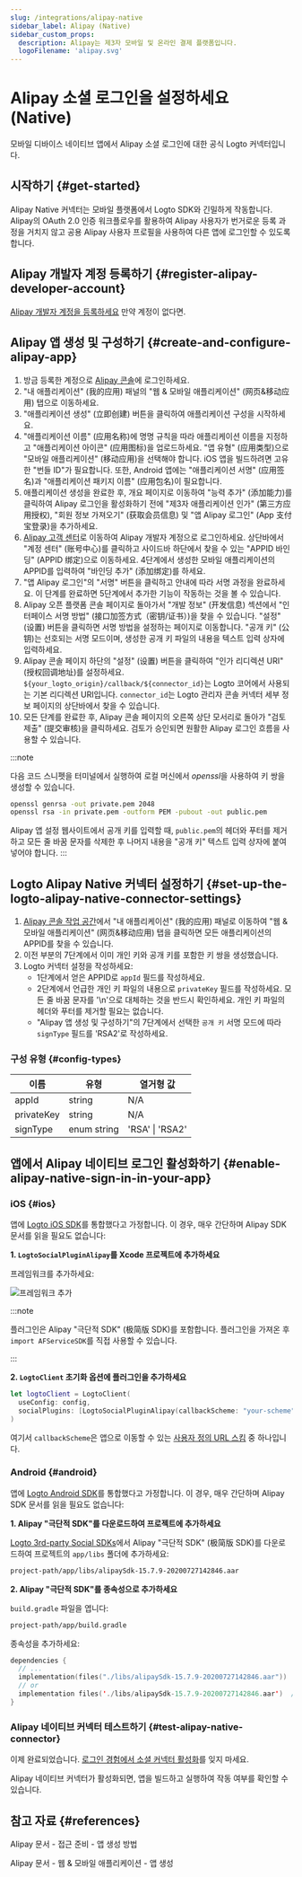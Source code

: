 ```yaml
---
slug: /integrations/alipay-native
sidebar_label: Alipay (Native)
sidebar_custom_props:
  description: Alipay는 제3자 모바일 및 온라인 결제 플랫폼입니다.
  logoFilename: 'alipay.svg'
---
```




# Alipay 소셜 로그인을 설정하세요 (Native)

모바일 디바이스 네이티브 앱에서 Alipay 소셜 로그인에 대한 공식 Logto 커넥터입니다.

<GuideTip />

## 시작하기 \{#get-started}

Alipay Native 커넥터는 모바일 플랫폼에서 Logto SDK와 긴밀하게 작동합니다. Alipay의 OAuth 2.0 인증 워크플로우를 활용하여 Alipay 사용자가 번거로운 등록 과정을 거치지 않고 공용 Alipay 사용자 프로필을 사용하여 다른 앱에 로그인할 수 있도록 합니다.

## Alipay 개발자 계정 등록하기 \{#register-alipay-developer-account}

[Alipay 개발자 계정을 등록하세요](https://certifyweb.alipay.com/certify/reg/guide#/) 만약 계정이 없다면.

## Alipay 앱 생성 및 구성하기 \{#create-and-configure-alipay-app}

1. 방금 등록한 계정으로 [Alipay 콘솔](https://open.alipay.com/)에 로그인하세요.
2. "내 애플리케이션" (我的应用) 패널의 "웹 & 모바일 애플리케이션" (网页&移动应用) 탭으로 이동하세요.
3. "애플리케이션 생성" (立即创建) 버튼을 클릭하여 애플리케이션 구성을 시작하세요.
4. "애플리케이션 이름" (应用名称)에 명명 규칙을 따라 애플리케이션 이름을 지정하고 "애플리케이션 아이콘" (应用图标)을 업로드하세요. "앱 유형" (应用类型)으로 "모바일 애플리케이션" (移动应用)을 선택해야 합니다. iOS 앱을 빌드하려면 고유한 "번들 ID"가 필요합니다. 또한, Android 앱에는 "애플리케이션 서명" (应用签名)과 "애플리케이션 패키지 이름" (应用包名)이 필요합니다.
5. 애플리케이션 생성을 완료한 후, 개요 페이지로 이동하여 "능력 추가" (添加能力)를 클릭하여 Alipay 로그인을 활성화하기 전에 "제3자 애플리케이션 인가" (第三方应用授权), "회원 정보 가져오기" (获取会员信息) 및 "앱 Alipay 로그인" (App 支付宝登录)을 추가하세요.
6. [Alipay 고객 센터](https://b.alipay.com/index2.htm)로 이동하여 Alipay 개발자 계정으로 로그인하세요. 상단바에서 "계정 센터" (账号中心)를 클릭하고 사이드바 하단에서 찾을 수 있는 "APPID 바인딩" (APPID 绑定)으로 이동하세요. 4단계에서 생성한 모바일 애플리케이션의 APPID를 입력하여 "바인딩 추가" (添加绑定)를 하세요.
7. "앱 Alipay 로그인"의 "서명" 버튼을 클릭하고 안내에 따라 서명 과정을 완료하세요. 이 단계를 완료하면 5단계에서 추가한 기능이 작동하는 것을 볼 수 있습니다.
8. Alipay 오픈 플랫폼 콘솔 페이지로 돌아가서 "개발 정보" (开发信息) 섹션에서 "인터페이스 서명 방법" (接口加签方式（密钥/证书）)을 찾을 수 있습니다. "설정" (设置) 버튼을 클릭하면 서명 방법을 설정하는 페이지로 이동합니다. "공개 키" (公钥)는 선호되는 서명 모드이며, 생성한 공개 키 파일의 내용을 텍스트 입력 상자에 입력하세요.
9. Alipay 콘솔 페이지 하단의 "설정" (设置) 버튼을 클릭하여 "인가 리디렉션 URI" (授权回调地址)를 설정하세요. `${your_logto_origin}/callback/${connector_id}`는 Logto 코어에서 사용되는 기본 리디렉션 URI입니다. `connector_id`는 Logto 관리자 콘솔 커넥터 세부 정보 페이지의 상단바에서 찾을 수 있습니다.
10. 모든 단계를 완료한 후, Alipay 콘솔 페이지의 오른쪽 상단 모서리로 돌아가 "검토 제출" (提交审核)을 클릭하세요. 검토가 승인되면 원활한 Alipay 로그인 흐름을 사용할 수 있습니다.

:::note

다음 코드 스니펫을 터미널에서 실행하여 로컬 머신에서 *openssl*을 사용하여 키 쌍을 생성할 수 있습니다.

```bash
openssl genrsa -out private.pem 2048
openssl rsa -in private.pem -outform PEM -pubout -out public.pem
```

Alipay 앱 설정 웹사이트에서 공개 키를 입력할 때, `public.pem`의 헤더와 푸터를 제거하고 모든 줄 바꿈 문자를 삭제한 후 나머지 내용을 "공개 키" 텍스트 입력 상자에 붙여넣어야 합니다.
:::

## Logto Alipay Native 커넥터 설정하기 \{#set-up-the-logto-alipay-native-connector-settings}

1. [Alipay 콘솔 작업 공간](https://open.alipay.com/dev/workspace)에서 "내 애플리케이션" (我的应用) 패널로 이동하여 "웹 & 모바일 애플리케이션" (网页&移动应用) 탭을 클릭하면 모든 애플리케이션의 APPID를 찾을 수 있습니다.
2. 이전 부분의 7단계에서 이미 개인 키와 공개 키를 포함한 키 쌍을 생성했습니다.
3. Logto 커넥터 설정을 작성하세요:
   - 1단계에서 얻은 APPID로 `appId` 필드를 작성하세요.
   - 2단계에서 언급한 개인 키 파일의 내용으로 `privateKey` 필드를 작성하세요. 모든 줄 바꿈 문자를 '\n'으로 대체하는 것을 반드시 확인하세요. 개인 키 파일의 헤더와 푸터를 제거할 필요는 없습니다.
   - "Alipay 앱 생성 및 구성하기"의 7단계에서 선택한 `공개 키` 서명 모드에 따라 `signType` 필드를 'RSA2'로 작성하세요.

### 구성 유형 \{#config-types}

| 이름       | 유형        | 열거형 값       |
| ---------- | ----------- | --------------- |
| appId      | string      | N/A             |
| privateKey | string      | N/A             |
| signType   | enum string | 'RSA' \| 'RSA2' |

## 앱에서 Alipay 네이티브 로그인 활성화하기 \{#enable-alipay-native-sign-in-in-your-app}

### iOS \{#ios}

앱에 [Logto iOS SDK](/quick-starts/swift)를 통합했다고 가정합니다. 이 경우, 매우 간단하며 Alipay SDK 문서를 읽을 필요도 없습니다:

**1. `LogtoSocialPluginAlipay`를 Xcode 프로젝트에 추가하세요**

프레임워크를 추가하세요:

<img src={addFrameworkImage} alt="프레임워크 추가" />

:::note

플러그인은 Alipay "극단적 SDK" (极简版 SDK)를 포함합니다. 플러그인을 가져온 후 `import AFServiceSDK`를 직접 사용할 수 있습니다.

:::

**2. `LogtoClient` 초기화 옵션에 플러그인을 추가하세요**

```swift
let logtoClient = LogtoClient(
  useConfig: config,
  socialPlugins: [LogtoSocialPluginAlipay(callbackScheme: "your-scheme")]
)
```

여기서 `callbackScheme`은 앱으로 이동할 수 있는 [사용자 정의 URL 스킴](https://developer.apple.com/documentation/xcode/defining-a-custom-url-scheme-for-your-app) 중 하나입니다.

### Android \{#android}

앱에 [Logto Android SDK](/quick-starts/android)를 통합했다고 가정합니다. 이 경우, 매우 간단하며 Alipay SDK 문서를 읽을 필요도 없습니다:

**1. Alipay "극단적 SDK"를 다운로드하여 프로젝트에 추가하세요**

[Logto 3rd-party Social SDKs](https://github.com/logto-io/social-sdks/blob/master/alipay/android/alipaySdk-15.7.9-20200727142846.aar)에서 Alipay "극단적 SDK" (极简版 SDK)를 다운로드하여 프로젝트의 `app/libs` 폴더에 추가하세요:

```bash
project-path/app/libs/alipaySdk-15.7.9-20200727142846.aar
```

**2. Alipay "극단적 SDK"를 종속성으로 추가하세요**

`build.gradle` 파일을 엽니다:

```bash
project-path/app/build.gradle
```

종속성을 추가하세요:

```kotlin
dependencies {
  // ...
  implementation(files("./libs/alipaySdk-15.7.9-20200727142846.aar"))  // kotlin-script
  // or
  implementation files('./libs/alipaySdk-15.7.9-20200727142846.aar')  // groovy-script
}
```

### Alipay 네이티브 커넥터 테스트하기 \{#test-alipay-native-connector}

이제 완료되었습니다. [로그인 경험에서 소셜 커넥터 활성화](/connectors/social-connectors/#enable-social-sign-in)를 잊지 마세요.

Alipay 네이티브 커넥터가 활성화되면, 앱을 빌드하고 실행하여 작동 여부를 확인할 수 있습니다.

## 참고 자료 \{#references}

<Url href="https://opendocs.alipay.com/support/01rau6">Alipay 문서 - 접근 준비 - 앱 생성 방법</Url>

<Url href="https://opendocs.alipay.com/open/200/105310">
  Alipay 문서 - 웹 & 모바일 애플리케이션 - 앱 생성
</Url>
